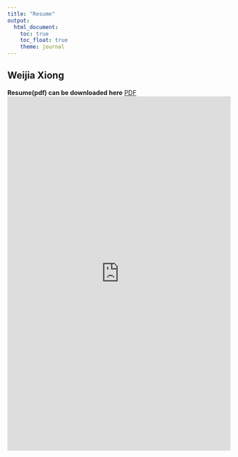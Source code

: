 ```yaml
---
title: "Resume"
output: 
  html_document:
    toc: true
    toc_float: true
    theme: journal
---
```


## Weijia Xiong

**Resume(pdf) can be downloaded here**
<a href="https://wx2233.github.io/pdf/Weijia_Xiong_CV_2020.pdf" target="_blank">PDF</a>
<embed src="https://wx2233.github.io/pdf/Weijia_Xiong_CV_2020.pdf" width="100%" height="800px"/>